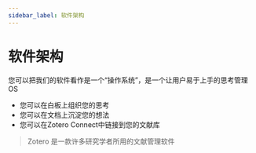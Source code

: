 ```yaml
---
sidebar_label: 软件架构
---
```



# 软件架构

您可以把我们的软件看作是一个“操作系统”，是一个让用户易于上手的思考管理OS
- 您可以在白板上组织您的思考
- 您可以在文档上沉淀您的想法
- 您可以在Zotero Connect中链接到您的文献库

> Zotero 是一款许多研究学者所用的文献管理软件

<DocCardListComponent />